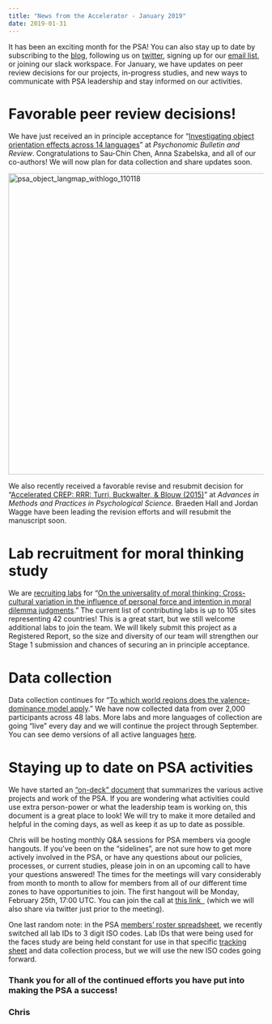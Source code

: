 ```yaml
---
title: "News from the Accelerator - January 2019"
date: 2019-01-31
---
```


<span style="font-weight:400;">It has been an exciting month for the PSA! You can also stay up to date by subscribing to the <a href="https://psysciacc.org/blog/" target="_blank" rel="noopener">blog</a>, following us on <a href="https://twitter.com/PsySciAcc" target="_blank" rel="noopener">twitter</a>, signing up for our <a href="https://docs.google.com/forms/d/e/1FAIpQLSc_x9UNOjUkaKFJZjOXdaQ9OsTUtUliwZFZRmoNSr9zh78Ldg/viewform" target="_blank" rel="noopener">email list</a>, or joining our slack workspace. For January, we have updates on peer review decisions for our projects, in-progress studies, and new ways to communicate with PSA leadership and stay informed on our activities.</span>
<h1>Favorable peer review decisions!</h1>
<span style="font-weight:400;">We have just received an in principle acceptance for “</span><a href="https://psyarxiv.com/t2pjv/" target="_blank" rel="noopener">Investigating object orientation effects across 14 languages</a><span style="font-weight:400;">” at </span><i><span style="font-weight:400;">Psychonomic Bulletin and Review</span></i><span style="font-weight:400;">. Congratulations to Sau-Chin Chen, Anna Szabelska, and all of our co-authors! We will now plan for data collection and share updates soon.</span>

<img class="alignnone size-full wp-image-359" src="https://psysciacc.org/wp-content/uploads/2019/01/psa_object_langmap_withlogo_110118-e1548950026631.png" alt="psa_object_langmap_withlogo_110118" width="1024" height="594" />

<span style="font-weight:400;">We also recently received a favorable revise and resubmit decision for "<a href="https://psyarxiv.com/zeux9" target="_blank" rel="noopener">Accelerated CREP: RRR: Turri, Buckwalter, &amp; Blouw (2015)</a>" </span><span style="font-weight:400;">at </span><i><span style="font-weight:400;">Advances in Methods and Practices in Psychological Science</span></i><span style="font-weight:400;">. Braeden Hall and Jordan Wagge have been leading the revision efforts and will resubmit the manuscript soon.</span>
<h1>Lab recruitment for moral thinking study</h1>
<span style="font-weight:400;">We are </span><a href="https://t.co/wRxvjJcygd" target="_blank" rel="noopener">recruiting labs</a><span style="font-weight:400;"> for “</span><a href="https://osf.io/d2ptq/" target="_blank" rel="noopener">On the universality of moral thinking: Cross-cultural variation in the influence of personal force and intention in moral dilemma judgments</a><span style="font-weight:400;">.” The current list of contributing labs is up to 105 sites representing 42 countries! This is a great start, but we still welcome additional labs to join the team. We will likely submit this project as a Registered Report, so the size and diversity of our team will strengthen our Stage 1 submission and chances of securing an in principle acceptance. </span>
<h1>Data collection</h1>
<span style="font-weight:400;">Data collection continues for “</span><a href="https://psyarxiv.com/n26dy"><span style="font-weight:400;">To which world regions does the valence-dominance model apply</span></a><span style="font-weight:400;">.” We have now collected data from over 2,000 participants across 48 labs. More labs and more languages of collection are going "live" every day and we will continue the project through September. You can see demo versions of all active languages <a href="https://psa.psy.gla.ac.uk/" target="_blank" rel="noopener">here</a>.</span>
<h1>Staying up to date on PSA activities</h1>
<span style="font-weight:400;">We have started an <a href="https://docs.google.com/spreadsheets/d/1eBz7QDZ5ZS0Zal_TmfyNs1sbMo08liXUokth2OA2ml8/edit#gid=0" target="_blank" rel="noopener">"on-deck" document</a> that summarizes the various active projects and work of the PSA. If you are wondering what activities could use extra person-power or what the leadership team is working on, this document is a great place to look! We will try to make it more detailed and helpful in the coming days, as well as keep it as up to date as possible.</span>

Chris will be hosting monthly Q&amp;A sessions for PSA members via google hangouts. If you've been on the "sidelines", are not sure how to get more actively involved in the PSA, or have any questions about our policies, processes, or current studies, please join in on an upcoming call to have your questions answered! The times for the meetings will vary considerably from month to month to allow for members from all of our different time zones to have opportunities to join. The first hangout will be Monday, February 25th, 17:00 UTC. You can join the call at <a href="https://hangouts.google.com/call/sGLii5qaWDF-vOh55WWQAEEE" target="_blank" rel="noopener">this link  </a> (which we will also share via twitter just prior to the meeting).

<span style="font-weight:400;">One last random note: in the PSA </span><a href="https://docs.google.com/spreadsheets/d/1pwqm0qARfTe44UuTnsCMiycpjNBso_cZh5fYR-D75Pg/edit#gid=1426871128"><span style="font-weight:400;">members’ roster spreadsheet</span></a><span style="font-weight:400;">, we recently switched all lab IDs to 3 digit ISO codes. Lab IDs that were being used for the faces study are being held constant for use in that specific </span><a href="https://docs.google.com/spreadsheets/d/1eKbJGB4zpLBaNpUtJu9GJfmF4xtpIuZIty1sQIhWgfA/edit#gid=0"><span style="font-weight:400;">tracking sheet</span></a><span style="font-weight:400;"> and data collection process, but we will use the new ISO codes going forward.</span>
<h3>Thank you for all of the continued efforts you have put into making the PSA a success!</h3>
<h3>Chris</h3>
&nbsp;

&nbsp;
